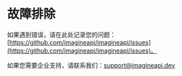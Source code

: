 # 故障排除

如果遇到错误，请在此处记录您的问题：[https://github.com/imagineapi/imagineapi/issues](https://github.com/imagineapi/imagineapi/issues)。

如果您需要企业支持，请联系我们：[support@imagineapi.dev](mailto:support@imagineapi.dev)